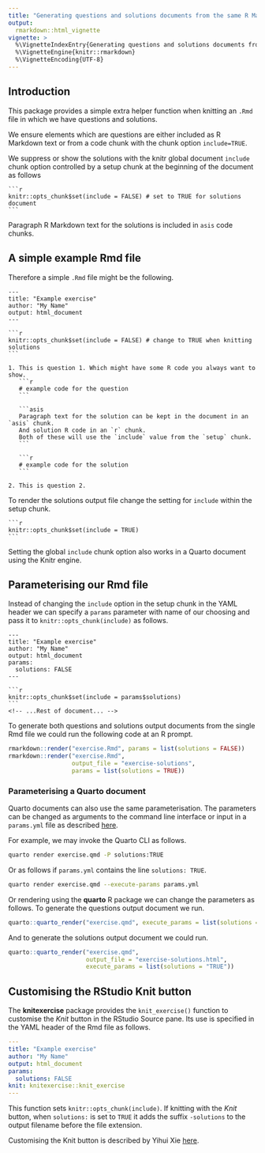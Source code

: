 ```yaml
---
title: "Generating questions and solutions documents from the same R Markdown or Quarto document"
output:
  rmarkdown::html_vignette
vignette: >
  %\VignetteIndexEntry{Generating questions and solutions documents from the same R Markdown or Quarto document}
  %\VignetteEngine{knitr::rmarkdown}
  %\VignetteEncoding{UTF-8}
---
```


## Introduction

This package provides a simple extra helper function when knitting an `.Rmd` file in which we have questions and solutions.

We ensure elements which are questions are either included as R Markdown text or from a code chunk with the chunk option `include=TRUE`.

We suppress or show the solutions with the knitr global document `include` chunk option controlled by a setup chunk at the beginning of the document as follows

````verbatim
```r
knitr::opts_chunk$set(include = FALSE) # set to TRUE for solutions document
```
````

Paragraph R Markdown text for the solutions is included in `asis` code chunks.

## A simple example Rmd file

Therefore a simple `.Rmd` file might be the following.

````verbatim
---
title: "Example exercise"
author: "My Name"
output: html_document
---

```r
knitr::opts_chunk$set(include = FALSE) # change to TRUE when knitting solutions
```

1. This is question 1. Which might have some R code you always want to show.
   ```r
   # example code for the question
   ```

   ```asis
   Paragraph text for the solution can be kept in the document in an `asis` chunk.
   And solution R code in an `r` chunk.
   Both of these will use the `include` value from the `setup` chunk.
   ```
    
   ```r
   # example code for the solution
   ```

2. This is question 2.
````

To render the solutions output file change the setting for `include` within the setup chunk.

````verbatim
```r
knitr::opts_chunk$set(include = TRUE)
```
````

Setting the global `include` chunk option also works in a Quarto document using the Knitr engine.

## Parameterising our Rmd file

Instead of changing the `include` option in the setup chunk in the YAML header we can specify a `params` parameter with name of our choosing and pass it to `knitr::opts_chunk(include)` as follows.

````verbatim
---
title: "Example exercise"
author: "My Name"
output: html_document
params:
  solutions: FALSE
---

```r
knitr::opts_chunk$set(include = params$solutions)
```
<!-- ...Rest of document... -->
````

To generate both questions and solutions output documents from the single Rmd file we could run the following code at an R prompt.

```r
rmarkdown::render("exercise.Rmd", params = list(solutions = FALSE))
rmarkdown::render("exercise.Rmd", 
                  output_file = "exercise-solutions", 
                  params = list(solutions = TRUE))
```

### Parameterising a Quarto document

Quarto documents can also use the same parameterisation.
The parameters can be changed as arguments to the command
line interface or input in a `params.yml` file as described
[here](https://quarto.org/docs/computations/parameters.html).

For example, we may invoke the Quarto CLI as follows.

```bash
quarto render exercise.qmd -P solutions:TRUE
```

Or as follows if `params.yml` contains the line `solutions: TRUE`.

```bash
quarto render exercise.qmd --execute-params params.yml
```

Or rendering using the **quarto** R package we can change the parameters as follows. To generate the questions output document we run.

```r
quarto::quarto_render("exercise.qmd", execute_params = list(solutions = "FALSE"))
```

And to generate the solutions output document we could run.

```r
quarto::quarto_render("exercise.qmd", 
                      output_file = "exercise-solutions.html",
                      execute_params = list(solutions = "TRUE"))
```

## Customising the RStudio Knit button

The **knitexercise** package provides the `knit_exercise()` function to customise the _Knit_ button in the RStudio Source pane.
Its use is specified in the YAML header of the Rmd file as follows.

```yaml
---
title: "Example exercise"
author: "My Name"
output: html_document
params:
  solutions: FALSE
knit: knitexercise::knit_exercise
---
```

This function sets `knitr::opts_chunk(include)`. If knitting with the _Knit_ button, when `solutions:` is set to `TRUE` it adds the suffix `-solutions` to the output filename before the file extension.

Customising the Knit button is described by Yihui Xie [here](https://bookdown.org/yihui/rmarkdown-cookbook/custom-knit.html).
